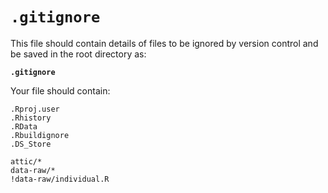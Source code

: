 # `.gitignore`

This file should contain details of files to be ignored by version control and be saved in the root directory as:

**`.gitignore`**

Your file should contain:

```
.Rproj.user
.Rhistory
.RData
.Rbuildignore
.DS_Store

attic/*
data-raw/*
!data-raw/individual.R
```
